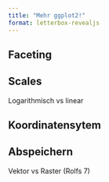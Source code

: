 ```yaml
---
title: "Mehr ggplot2!"
format: letterbox-revealjs
---
```


## Faceting

## Scales
Logarithmisch vs linear

## Koordinatensytem
## Abspeichern
Vektor vs Raster (Rolfs 7)